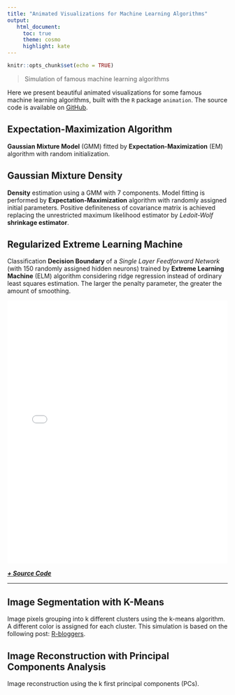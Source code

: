 ```yaml
---
title: "Animated Visualizations for Machine Learning Algorithms"
output: 
   html_document:
     toc: true 
     theme: cosmo
     highlight: kate
---
```


```r
knitr::opts_chunk$set(echo = TRUE)
```

> Simulation of famous machine learning algorithms

Here we present beautiful animated visualizations for some famous machine learning algorithms, built with the `R` package `animation`. The source code is available on [GitHub](https://github.com/davpinto/ml-simulations).

## Expectation-Maximization Algorithm

**Gaussian Mixture Model** (GMM) fitted by **Expectation-Maximization** (EM) algorithm with random initialization.

## Gaussian Mixture Density

**Density** estimation using a GMM with 7 components. Model fitting is performed by **Expectation-Maximization** algorithm with randomly assigned initial parameters. Positive definiteness of covariance matrix is achieved replacing the unrestricted maximum likelihood estimator by *Ledoit-Wolf* **shrinkage estimator**.

## Regularized Extreme Learning Machine

Classification **Decision Boundary** of a *Single Layer Feedforward Network* (with 150 randomly assigned hidden neurons) trained by **Extreme Learning Machine** (ELM) algorithm considering ridge regression instead of ordinary least squares estimation. The larger the penalty parameter, the greater the amount of smoothing.

<iframe src="../simulations/elm-regularization/index.html" frameborder="0" height="600" width="100%"></iframe>

*__[+ Source Code](https://github.com/davpinto/ml-simulations/simulations/elm-regularization)__*

----

## Image Segmentation with K-Means

Image pixels grouping into k different clusters using the k-means algorithm. A different color is assigned for each cluster. This simulation is based on the following post: [R-bloggers](http://www.r-bloggers.com/r-k-means-clustering-on-an-image/).

## Image Reconstruction with Principal Components Analysis

Image reconstruction using the k first principal components (PCs).
 